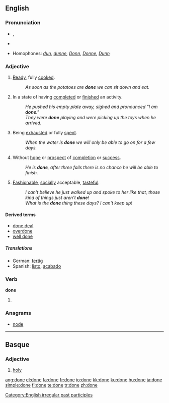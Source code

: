 {{wikipedia|dab=done}}
==English==

{{rank|better|name|among|210|done|days|something|gave}}

===Pronunciation===
*{{IPA|/'dʌn/}}, {{SAMPA|/"dVn/}}
*{{audio|En-ca-done.ogg|Audio (CA)}}
*:{{rhymes|ʌn}}
* Homophones: ''[[dun]], [[dunne]], [[Donn]], [[Donne]], [[Dunn]]''

===Adjective===
{{en-adj}}

# {{context|food}} [[ready|Ready]], fully [[cooked]].
#: ''As soon as the potatoes are '''done''' we can sit down and eat.''
# In a state of having [[complete]]d or [[finish]]ed an activity.
#: ''He pushed his empty plate away, sighed and pronounced "I am '''done'''."''
#: ''They were '''done''' playing and were picking up the toys when he arrived.''
# Being [[exhausted]] or fully [[spent]].
#: ''When the water is '''done''' we will only be able to go on for a few days.''
# Without [[hope]] or [[prospect]] of [[completion]] or [[success]].
#: ''He is '''done''', after three falls there is no chance he will be able to finish.''
# [[fashionable|Fashionable]], [[socially]] acceptable, [[tasteful]].
#: ''I can't believe he just walked up and spoke to her like that, those kind of things just aren't '''done'''!''
#: ''What is the '''done''' thing these days?  I can't keep up!''

====Derived terms====
*[[done deal]]
*[[overdone]]
*[[well done]]


=====Translations=====
{{ttbc-top}}
*German: [[fertig]]
*Spanish: [[listo]], [[acabado]]
{{ttbc-bottom}}

===Verb===
'''done'''

# {{past participle of|[[do]]}}

===Anagrams===
* [[node]]

[[Category:English irregular past participles]]

----

==Basque==

===Adjective===
{{infl|eu|adjective}}

# [[holy]]

[[ang:done]]
[[el:done]]
[[fa:done]]
[[fr:done]]
[[io:done]]
[[kk:done]]
[[ku:done]]
[[hu:done]]
[[ja:done]]
[[simple:done]]
[[fi:done]]
[[te:done]]
[[tr:done]]
[[zh:done]]